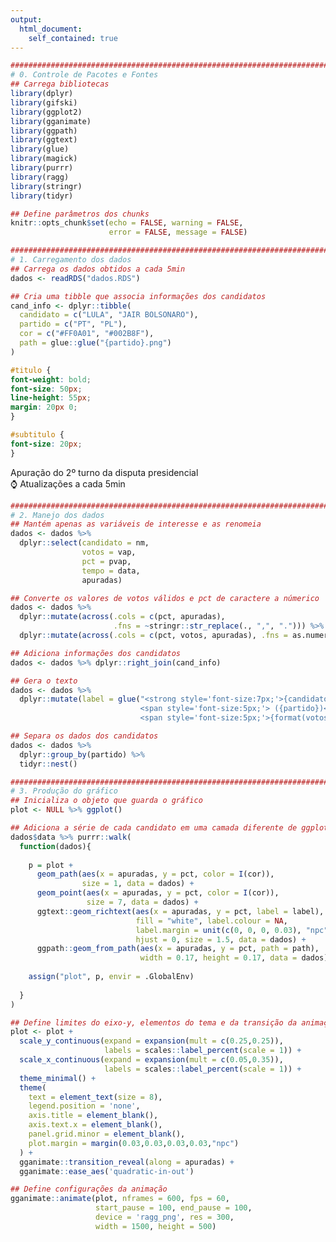 ```yaml
---
output:
  html_document:
    self_contained: true
---
```


```r

################################################################################
# 0. Controle de Pacotes e Fontes
## Carrega bibliotecas
library(dplyr)
library(gifski)
library(ggplot2)
library(gganimate)
library(ggpath)
library(ggtext)
library(glue)
library(magick)
library(purrr)
library(ragg)
library(stringr)
library(tidyr)

## Define parâmetros dos chunks
knitr::opts_chunk$set(echo = FALSE, warning = FALSE,
                      error = FALSE, message = FALSE)

################################################################################
# 1. Carregamento dos dados
## Carrega os dados obtidos a cada 5min
dados <- readRDS("dados.RDS")

## Cria uma tibble que associa informações dos candidatos
cand_info <- dplyr::tibble(
  candidato = c("LULA", "JAIR BOLSONARO"),
  partido = c("PT", "PL"),
  cor = c("#FF0A01", "#002B8F"),
  path = glue::glue("{partido}.png")
)

```

```css

#titulo {
font-weight: bold;
font-size: 50px;
line-height: 55px;
margin: 20px 0;
}

#subtitulo {
font-size: 20px;
}

```

<!-- Insere título e subtítulo -->
<div id='titulo'>Apuração do 2º turno da disputa presidencial</div>
<div id='subtitulo'>⌚ Atualizações a cada 5min</div>

```r

################################################################################
# 2. Manejo dos dados
## Mantém apenas as variáveis de interesse e as renomeia
dados <- dados %>% 
  dplyr::select(candidato = nm,
                votos = vap,
                pct = pvap,
                tempo = data,
                apuradas)

## Converte os valores de votos válidos e pct de caractere a númerico
dados <- dados %>% 
  dplyr::mutate(across(.cols = c(pct, apuradas),
                       .fns = ~stringr::str_replace(., ",", "."))) %>% 
  dplyr::mutate(across(.cols = c(pct, votos, apuradas), .fns = as.numeric))

## Adiciona informações dos candidatos
dados <- dados %>% dplyr::right_join(cand_info)

## Gera o texto
dados <- dados %>% 
  dplyr::mutate(label = glue("<strong style='font-size:7px;'>{candidato}</strong>
                             <span style='font-size:5px;'> ({partido})</span><br>
                             <span style='font-size:5px;'>{format(votos, big.mark='.', decimal.mark=',')}</span>"))

## Separa os dados dos candidatos
dados <- dados %>% 
  dplyr::group_by(partido) %>% 
  tidyr::nest()

################################################################################
# 3. Produção do gráfico
## Inicializa o objeto que guarda o gráfico
plot <- NULL %>% ggplot()

## Adiciona a série de cada candidato em uma camada diferente de ggplot
dados$data %>% purrr::walk(
  function(dados){
    
    p = plot +
      geom_path(aes(x = apuradas, y = pct, color = I(cor)),
                size = 1, data = dados) +
      geom_point(aes(x = apuradas, y = pct, color = I(cor)),
                 size = 7, data = dados) +
      ggtext::geom_richtext(aes(x = apuradas, y = pct, label = label),
                            fill = "white", label.colour = NA,
                            label.margin = unit(c(0, 0, 0, 0.03), "npc"),
                            hjust = 0, size = 1.5, data = dados) +
      ggpath::geom_from_path(aes(x = apuradas, y = pct, path = path),
                             width = 0.17, height = 0.17, data = dados)
    
    assign("plot", p, envir = .GlobalEnv)
    
  }
)

## Define limites do eixo-y, elementos do tema e da transição da animação
plot <- plot +
  scale_y_continuous(expand = expansion(mult = c(0.25,0.25)),
                     labels = scales::label_percent(scale = 1)) +
  scale_x_continuous(expand = expansion(mult = c(0.05,0.35)),
                     labels = scales::label_percent(scale = 1)) +
  theme_minimal() +
  theme(
    text = element_text(size = 8),
    legend.position = 'none',
    axis.title = element_blank(),
    axis.text.x = element_blank(),
    panel.grid.minor = element_blank(),
    plot.margin = margin(0.03,0.03,0.03,0.03,"npc")
  ) +
  gganimate::transition_reveal(along = apuradas) +
  gganimate::ease_aes('quadratic-in-out')

## Define configurações da animação
gganimate::animate(plot, nframes = 600, fps = 60,
                   start_pause = 100, end_pause = 100,
                   device = 'ragg_png', res = 300,
                   width = 1500, height = 500)

```
